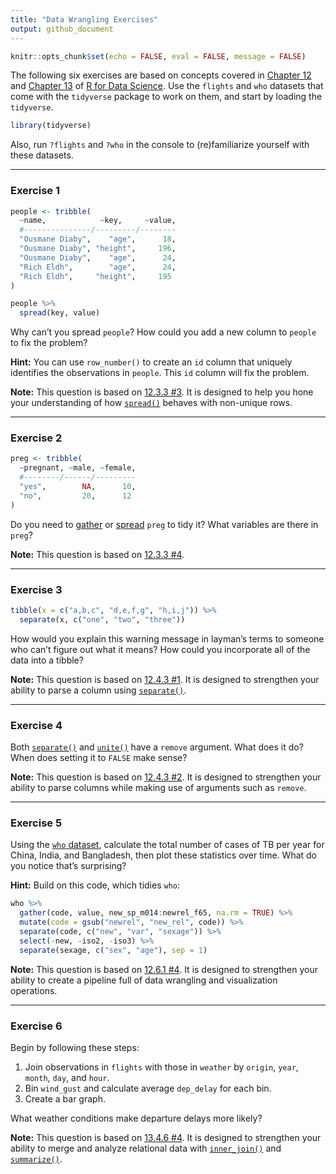 ```yaml
---
title: "Data Wrangling Exercises"
output: github_document
---
```


```r
knitr::opts_chunk$set(echo = FALSE, eval = FALSE, message = FALSE)
```

The following six exercises are based on concepts covered in 
[Chapter 12][G&W 2017, 12] and [Chapter 13][G&W 2017, 13] of 
[R for Data Science][G&W 2017]. Use the `flights` and `who` datasets that come 
with the `tidyverse` package to work on them, and start by loading the 
`tidyverse`.

```r
library(tidyverse)
```

Also, run `?flights` and `?who` in the console to (re)familiarize yourself with
these datasets.

--- 

### Exercise 1
```r
people <- tribble(
  ~name,            ~key,     ~value,
  #---------------/---------/--------
  "Ousmane Diaby",    "age",      18,
  "Ousmane Diaby", "height",     196,
  "Ousmane Diaby",    "age",      24,
  "Rich Eldh",        "age",      24,
  "Rich Eldh",     "height",     195
)

people %>% 
  spread(key, value)
```

Why can't you spread `people`? How could you add a new column to `people` to fix
the problem?

**Hint:** You can use `row_number()` to create an `id` column that uniquely
identifies the observations in `people`. This `id` column will fix the problem.

**Note:** This question is based on [12.3.3 #3][G&W 2017, 12.3.3]. It is
designed to help you hone your understanding of how 
[`spread()`][G&W 2017, 12.3.2] behaves with non-unique rows.

---

### Exercise 2
```r
preg <- tribble(
  ~pregnant, ~male, ~female,
  #--------/------/---------
  "yes",        NA,      10,
  "no",         20,      12
)
```

Do you need to [gather][G&W 2017, 12.3.1] or [spread][G&W 2017, 12.3.2] `preg`
to tidy it? What variables are there in `preg`?

**Note:** This question is based on [12.3.3 #4][G&W 2017, 12.3.3].

---

### Exercise 3
```r
tibble(x = c("a,b,c", "d,e,f,g", "h,i,j")) %>% 
  separate(x, c("one", "two", "three"))
```

How would you explain this warning message in layman's terms to someone who
can't figure out what it means? How could you incorporate all of the data into a 
tibble?

**Note:** This question is based on [12.4.3 #1][G&W 2017, 12.4.3]. It is
designed to strengthen your ability to parse a column using 
[`separate()`][G&W 2017, 12.4.1].

---

### Exercise 4
Both  [`separate()`][G&W 2017, 12.4.1]  and [`unite()`][G&W 2017, 12.4.2] have a
`remove` argument. What does it do? When does setting it to `FALSE` make sense?

**Note:** This question is based on [12.4.3 #2][G&W 2017, 12.4.3]. It is
designed to strengthen your ability to parse columns while making use of
arguments such as `remove`.

---

### Exercise 5
Using the [`who` dataset][G&W 2017, 12.6], calculate the total number of cases
of TB per year for China, India, and Bangladesh, then plot these statistics
over time. What do you notice that's surprising?

**Hint:** Build on this code, which tidies `who`:

```r
who %>%
  gather(code, value, new_sp_m014:newrel_f65, na.rm = TRUE) %>% 
  mutate(code = gsub("newrel", "new_rel", code)) %>%
  separate(code, c("new", "var", "sexage")) %>% 
  select(-new, -iso2, -iso3) %>% 
  separate(sexage, c("sex", "age"), sep = 1)
```

**Note:** This question is based on [12.6.1 #4][G&W 2017, 12.6.1]. It is
designed to strengthen your ability to create a pipeline full of data wrangling
and visualization operations.

---

### Exercise 6
Begin by following these steps:

1. Join observations in `flights` with those in `weather` by `origin`, `year`,
`month`, `day`, and `hour`.  
2. Bin `wind_gust` and calculate average `dep_delay` for each bin.  
3. Create a bar graph.

What weather conditions make departure delays more likely?

**Note:** This question is based on [13.4.6 #4][G&W 2017, 13.4.6]. It is designed
to strengthen your ability to merge and analyze relational data with 
[`inner_join()`][G&W 2017, 13.4.2] and [`summarize()`][G&W 2017, 5.6].

[G&W 2017]: http://r4ds.had.co.nz/
[G&W 2017, 5.6]: http://r4ds.had.co.nz/transform.html#grouped-summaries-with-summarise
[G&W 2017, 12]: http://r4ds.had.co.nz/tidy-data.html
[G&W 2017, 12.3.1]: http://r4ds.had.co.nz/tidy-data.html#gathering
[G&W 2017, 12.3.2]: http://r4ds.had.co.nz/tidy-data.html#spreading
[G&W 2017, 12.3.3]: http://r4ds.had.co.nz/tidy-data.html#exercises-22
[G&W 2017, 12.4.1]: http://r4ds.had.co.nz/tidy-data.html#separate
[G&W 2017, 12.4.2]: http://r4ds.had.co.nz/tidy-data.html#unite
[G&W 2017, 12.4.3]: http://r4ds.had.co.nz/tidy-data.html#exercises-23
[G&W 2017, 12.6]: http://r4ds.had.co.nz/tidy-data.html#case-study
[G&W 2017, 12.6.1]: http://r4ds.had.co.nz/tidy-data.html#exercises-25
[G&W 2017, 13]: http://r4ds.had.co.nz/relational-data.html
[G&W 2017, 13.4.2]: http://r4ds.had.co.nz/relational-data.html#inner-join
[G&W 2017, 13.4.6]: http://r4ds.had.co.nz/relational-data.html#exercises-28